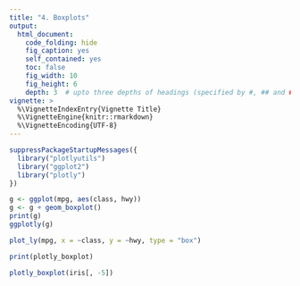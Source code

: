 ```yaml
---
title: "4. Boxplots"
output:
  html_document:
    code_folding: hide
    fig_caption: yes
    self_contained: yes
    toc: false
    fig_width: 10
    fig_height: 6
    depth: 3  # upto three depths of headings (specified by #, ## and ###)  
vignette: >
  %\VignetteIndexEntry{Vignette Title}
  %\VignetteEngine{knitr::rmarkdown}
  %\VignetteEncoding{UTF-8}
---
```


```r
suppressPackageStartupMessages({
  library("plotlyutils")
  library("ggplot2")
  library("plotly")
})

g <- ggplot(mpg, aes(class, hwy))
g <- g + geom_boxplot()
print(g)
ggplotly(g)
```

```r
plot_ly(mpg, x = ~class, y = ~hwy, type = "box")
```



```r
print(plotly_boxplot)
```

```r
plotly_boxplot(iris[, -5])
```


